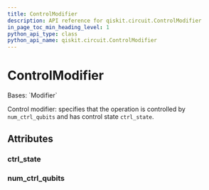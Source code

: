 ```yaml
---
title: ControlModifier
description: API reference for qiskit.circuit.ControlModifier
in_page_toc_min_heading_level: 1
python_api_type: class
python_api_name: qiskit.circuit.ControlModifier
---
```


# ControlModifier

<Class id="qiskit.circuit.ControlModifier" isDedicatedPage={true} github="https://github.com/Qiskit/qiskit/tree/stable/1.0/qiskit/circuit/annotated_operation.py#L39-L49" signature="qiskit.circuit.ControlModifier(num_ctrl_qubits=0, ctrl_state=None)">
  Bases: `Modifier`

  Control modifier: specifies that the operation is controlled by `num_ctrl_qubits` and has control state `ctrl_state`.

  ## Attributes

  ### ctrl\_state

  <Attribute id="qiskit.circuit.ControlModifier.ctrl_state" name="ctrl_state" attributeTypeHint="int | str | None" attributeValue="None" />

  ### num\_ctrl\_qubits

  <Attribute id="qiskit.circuit.ControlModifier.num_ctrl_qubits" name="num_ctrl_qubits" attributeTypeHint="int" attributeValue="0" />
</Class>

